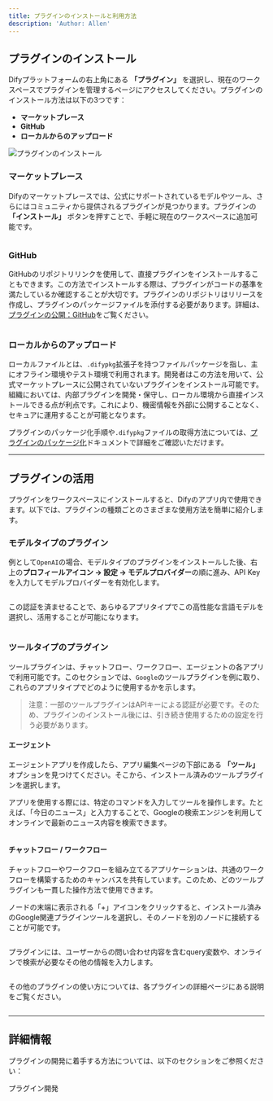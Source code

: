 ```yaml
---
title: プラグインのインストールと利用方法
description: 'Author: Allen'
---
```


## プラグインのインストール

Difyプラットフォームの右上角にある **「プラグイン」** を選択し、現在のワークスペースでプラグインを管理するページにアクセスしてください。プラグインのインストール方法は以下の3つです：

* **マーケットプレース**
* **GitHub**
* **ローカルからのアップロード**

![プラグインのインストール](https://assets-docs.dify.ai/2025/01/a56c40245090d9252557dcc6f4064a14.png)

### マーケットプレース

Difyのマーケットプレースでは、公式にサポートされているモデルやツール、さらにはコミュニティから提供されるプラグインが見つかります。プラグインの **「インストール」** ボタンを押すことで、手軽に現在のワークスペースに追加可能です。

<img
src="https://assets-docs.dify.ai/2025/01/6ae8b661b7fa01b228a954d00ef552f3.png"
className="mx-auto"
alt=""
/>

### GitHub

GitHubのリポジトリリンクを使用して、直接プラグインをインストールすることもできます。この方法でインストールする際は、プラグインがコードの基準を満たしているか確認することが大切です。プラグインのリポジトリはリリースを作成し、プラグインのパッケージファイルを添付する必要があります。詳細は、[プラグインの公開：GitHub](/ja-jp/plugins/publish-plugins/publish-plugin-on-personal-github-repo)をご覧ください。

<img
src="https://assets-docs.dify.ai/2024/12/3c2612349c67e6898a1f33a7cc320468.png"
className="mx-auto"
alt=""
/>

### ローカルからのアップロード

ローカルファイルとは、`.difypkg`拡張子を持つファイルパッケージを指し、主にオフライン環境やテスト環境で利用されます。開発者はこの方法を用いて、公式マーケットプレースに公開されていないプラグインをインストール可能です。組織においては、内部プラグインを開発・保守し、ローカル環境から直接インストールできる点が利点です。これにより、機密情報を外部に公開することなく、セキュアに運用することが可能となります。

プラグインのパッケージ化手順や`.difypkg`ファイルの取得方法については、[プラグインのパッケージ化](/ja-jp/plugins/publish-plugins/package-plugin-file-and-publish)ドキュメントで詳細をご確認いただけます。

***

## プラグインの活用

プラグインをワークスペースにインストールすると、Difyのアプリ内で使用できます。以下では、プラグインの種類ごとのさまざまな使用方法を簡単に紹介します。

### モデルタイプのプラグイン

例として`OpenAI`の場合、モデルタイプのプラグインをインストールした後、右上の**プロフィールアイコン → 設定 → モデルプロバイダー**の順に進み、API Keyを入力してモデルプロバイダーを有効化します。

<img
src="https://assets-docs.dify.ai/2025/01/3bf32d49975931e5924baa749aa7812f.png"
className="mx-auto"
alt=""
/>

この認証を済ませることで、あらゆるアプリタイプでこの高性能な言語モデルを選択し、活用することが可能になります。

<img
src="https://assets-docs.dify.ai/2024/12/4a38b1ea534ca68515839c518c250d2f.png"
className="mx-auto"
alt=""
/>

### ツールタイプのプラグイン

ツールプラグインは、チャットフロー、ワークフロー、エージェントの各アプリで利用可能です。このセクションでは、`Google`のツールプラグインを例に取り、これらのアプリタイプでどのように使用するかを示します。

> 注意：一部のツールプラグインはAPIキーによる認証が必要です。そのため、プラグインのインストール後には、引き続き使用するための設定を行う必要があります。

#### エージェント

エージェントアプリを作成したら、アプリ編集ページの下部にある **「ツール」** オプションを見つけてください。そこから、インストール済みのツールプラグインを選択します。

アプリを使用する際には、特定のコマンドを入力してツールを操作します。たとえば、「今日のニュース」と入力することで、Googleの検索エンジンを利用してオンラインで最新のニュース内容を検索できます。

<img
src="https://assets-docs.dify.ai/2024/12/78f833811cb0c3d5cbbb1a941cffc769.png"
className="mx-auto"
alt=""
/>

#### チャットフロー / ワークフロー

チャットフローやワークフローを組み立てるアプリケーションは、共通のワークフローを構築するためのキャンバスを共有しています。このため、どのツールプラグインも一貫した操作方法で使用できます。

ノードの末端に表示される「+」アイコンをクリックすると、インストール済みのGoogle関連プラグインツールを選択し、そのノードを別のノードに接続することが可能です。

<img
src="https://assets-docs.dify.ai/2024/12/7e7bcf1f9e3acf72c6917ea9de4e4613.png"
className="mx-auto"
alt=""
/>

プラグインには、ユーザーからの問い合わせ内容を含むquery変数や、オンラインで検索が必要なその他の情報を入力します。

<img
src="https://assets-docs.dify.ai/2024/12/a67c4cffd8fdf33297d462b2e6d01d27.png"
className="mx-auto"
alt=""
/>

その他のプラグインの使い方については、各プラグインの詳細ページにある説明をご覧ください。

<img
src="https://assets-docs.dify.ai/2025/01/9d826302637638f705a94f73bd653958.png"
className="mx-auto"
alt=""
/>

***

## 詳細情報

プラグインの開発に着手する方法については、以下のセクションをご参照ください：

<Card title="プラグイン開発" icon="link" href="develop-plugins/">
  プラグイン開発
</Card>


